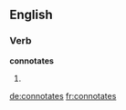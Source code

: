 
==English==

===Verb===
'''connotates'''

# {{third-person singular of|[[connotate]]}}

[[de:connotates]]
[[fr:connotates]]